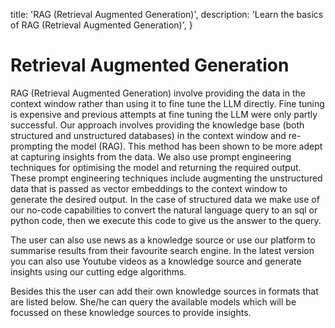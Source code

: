 
  title: 'RAG (Retrieval Augmented Generation)',
  description:
    'Learn the basics of RAG (Retrieval Augmented Generation)',
}



# Retrieval Augmented Generation

RAG (Retrieval Augmented Generation) involve providing the data in the context window rather than using it to fine tune the LLM directly. Fine tuning is expensive and previous attempts at fine tuning the LLM were only partly successful. Our approach involves providing the knowledge base (both structured and unstructured databases) in the context window and re-prompting the model (RAG). This method has been shown to be more adept at capturing insights from the data. We also use prompt engineering techniques for optimising the model and returning the required output. These prompt engineering techniques include augmenting the unstructured data that is passed as vector embeddings to the context window to generate the desired output. In the case of structured data we make use of our no-code capabilities to convert the natural language query to an sql or python code, then we execute this code to give us the answer to the query. 

The user can also use news as a knowledge source or use our platform to summarise results from their favourite search engine. In the latest version you can also use Youtube videos as a knowledge source and generate insights using our cutting edge algorithms.

Besides this the user can add their own knowledge sources in formats that are listed below. She/he can query the available models which will be focussed on these knowledge sources to provide insights.

